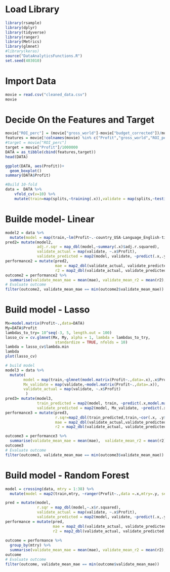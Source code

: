 # Load Library 
```r
library(rsample)
library(dplyr)
library(tidyverse)
library(ranger)
library(Metrics)
library(glmnet)
#library(keras)
source("DataAnalyticsFunctions.R")
set.seed(403010)
```

# Import Data 
```r
movie = read.csv("cleaned_data.csv")
movie
```
# Decide On the Features and Target
```r
movie["ROI_perc"] = (movie["gross_world"]-movie["budget_corrected"])/movie["budget_corrected"]
features = movie[!colnames(movie) %in% c("Profit","gross_world","ROI_perc")]
#target = movie["ROI_perc"]
target = movie["Profit"]/1000000
DATA = as_tibble(cbind(features,target))
head(DATA)
```
```r
ggplot(DATA, aes(Profit))+
  geom_boxplot()
summary(DATA$Profit)
```

```r
#Build 10-fold
data =  DATA %>%
    vfold_cv(v=10) %>% 
    mutate(train=map(splits,~training(.x)),validate = map(splits,~testing(.x)))
```

# Builde model- Linear
```r
model2 = data %>% 
  mutate(model = map(train,~lm(Profit~.-country_USA-Language_English-title_year-color-actor_1_name_100-actor_2_name_100-actor_3_name_100-main_stream-cast_total_facebook_likes,data=.x)))
pred2= mutate(model2, 
              adj.r.sqr = map_dbl(model,~summary(.x)$adj.r.squared),
              validate_actual = map(validate, ~.x$Profit),
              validate_predicted = map2(model, validate, ~predict(.x,.y)))
performance2 = mutate(pred2,
                      mae = map2_dbl(validate_actual, validate_predicted,~mae(.x,.y)),
                      r2 = map2_dbl(validate_actual, validate_predicted,~R2(.x,.y)))
outcome2 = performance2 %>% 
  summarise(validate_mean_mae = mean(mae), validate_mean_r2 = mean(r2),train_r_sqr = mean(adj.r.sqr))
# Evaluate outcome
filter(outcome2, validate_mean_mae == min(outcome2$validate_mean_mae))
```
# Build model - Lasso 
```r
Mx=model.matrix(Profit~.,data=DATA)
My=DATA$Profit
lambdas_to_try= 10^seq(-3, 5, length.out = 100)
lasso_cv = cv.glmnet(Mx, My, alpha = 1, lambda = lambdas_to_try,
                      standardize = TRUE, nfolds = 10)
lambda = lasso_cv$lambda.min
lambda
plot(lasso_cv)
```

```r
# build model
model3 = data %>% 
  mutate(
        model = map(train,~glmnet(model.matrix(Profit~.,data=.x),.x$Profit,alpha = 1,lambda=lambda,standardize = TRUE)),
        Mx_validate = map(validate,~model.matrix(Profit~.,data=.x)),
        validate_actual = map(validate, ~.x$Profit)
         )
pred3= mutate(model3, 
              train_predicted = map2(model, train, ~predict(.x,model.matrix(Profit~.,data=.y))),
              validate_predicted = map2(model, Mx_validate, ~predict(.x,.y)))
performance3 = mutate(pred3,
                      r.sqr=map2_dbl(train_predicted,train,~cor(.x, .y$Profit)^2),
                      mae = map2_dbl(validate_actual,validate_predicted,~mae(.x,.y)),
                      r2 = map2_dbl(validate_actual, validate_predicted,~R2(.x,.y)))

outcome3 = performance3 %>% 
  summarise(validate_mean_mae = mean(mae),  validate_mean_r2 = mean(r2),train_r_sqr = mean(r.sqr))
outcome3
# Evaluate outcome
filter(outcome3, validate_mean_mae == min(outcome3$validate_mean_mae))
```


# Build model - Random Forest
```r
model = crossing(data, mtry = 1:38) %>% 
  mutate(model = map2(train,mtry, ~ranger(Profit~.,data =.x,mtry=.y, seed=403010)))

pred = mutate(model, 
              r.sqr = map_dbl(model,~.x$r.squared),
              validate_actual = map(validate, ~.x$Profit),
              validate_predicted = map2(model, validate, ~predict(.x,.y)$predictions))
performance = mutate(pred,
                     mae = map2_dbl(validate_actual, validate_predicted,~mae(.x,.y)),
                     r2 = map2_dbl(validate_actual, validate_predicted,~R2(.x,.y)))
        
outcome = performance %>% 
  group_by(mtry) %>% 
  summarise(validate_mean_mae = mean(mae), validate_mean_r2 = mean(r2),train_r_sqr = mean(r.sqr))
outcome
# Evaluate outcome
filter(outcome, validate_mean_mae == min(outcome$validate_mean_mae))
```


```r
```


